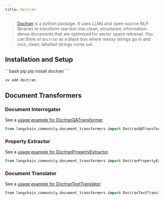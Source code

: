 ```yaml
---
title: Doctran
---
```


>[Doctran](https://github.com/psychic-api/doctran) is a python package. It uses LLMs and open-source
> NLP libraries to transform raw text into clean, structured, information-dense documents
> that are optimized for vector space retrieval. You can think of `Doctran` as a black box where
> messy strings go in and nice, clean, labelled strings come out.


## Installation and Setup

<CodeGroup>
```bash pip
pip install doctran
```

```bash uv
uv add doctran
```
</CodeGroup>

## Document Transformers

### Document Interrogator

See a [usage example for DoctranQATransformer](/oss/integrations/document_transformers/doctran_interrogate_document).

```python
from langchain_community.document_transformers import DoctranQATransformer
```
### Property Extractor

See a [usage example for DoctranPropertyExtractor](/oss/integrations/document_transformers/doctran_extract_properties).

```python
from langchain_community.document_transformers import DoctranPropertyExtractor
```
### Document Translator

See a [usage example for DoctranTextTranslator](/oss/integrations/document_transformers/doctran_translate_document).

```python
from langchain_community.document_transformers import DoctranTextTranslator
```
